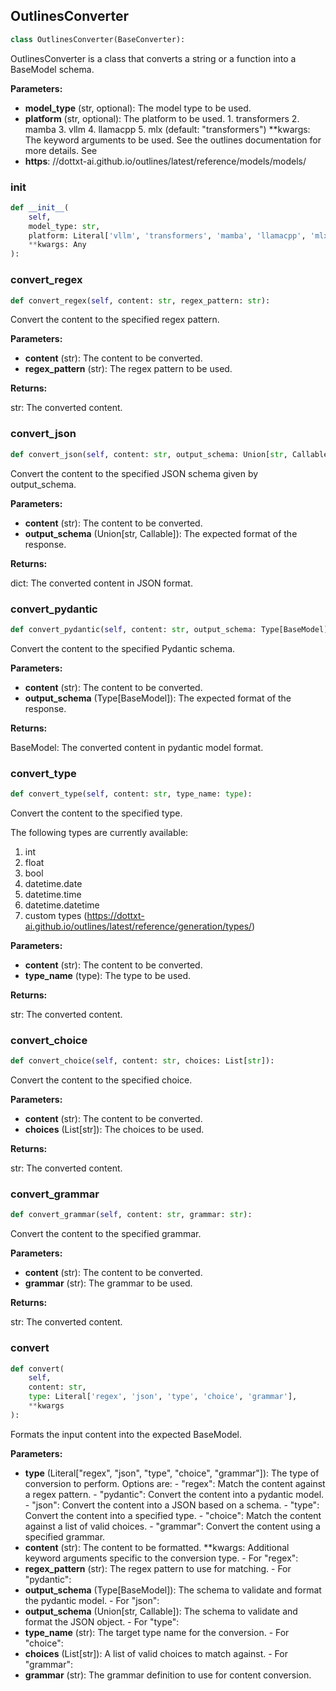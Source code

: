 <a id="camel.schemas.outlines_converter"></a>

<a id="camel.schemas.outlines_converter.OutlinesConverter"></a>

## OutlinesConverter

```python
class OutlinesConverter(BaseConverter):
```

OutlinesConverter is a class that converts a string or a function
into a BaseModel schema.

**Parameters:**

- **model_type** (str, optional): The model type to be used.
- **platform** (str, optional): The platform to be used. 1. transformers 2. mamba 3. vllm 4. llamacpp 5. mlx (default: "transformers") **kwargs: The keyword arguments to be used. See the outlines documentation for more details. See
- **https**: //dottxt-ai.github.io/outlines/latest/reference/models/models/

<a id="camel.schemas.outlines_converter.OutlinesConverter.__init__"></a>

### __init__

```python
def __init__(
    self,
    model_type: str,
    platform: Literal['vllm', 'transformers', 'mamba', 'llamacpp', 'mlx'] = 'transformers',
    **kwargs: Any
):
```

<a id="camel.schemas.outlines_converter.OutlinesConverter.convert_regex"></a>

### convert_regex

```python
def convert_regex(self, content: str, regex_pattern: str):
```

Convert the content to the specified regex pattern.

**Parameters:**

- **content** (str): The content to be converted.
- **regex_pattern** (str): The regex pattern to be used.

**Returns:**

  str: The converted content.

<a id="camel.schemas.outlines_converter.OutlinesConverter.convert_json"></a>

### convert_json

```python
def convert_json(self, content: str, output_schema: Union[str, Callable]):
```

Convert the content to the specified JSON schema given by
output_schema.

**Parameters:**

- **content** (str): The content to be converted.
- **output_schema** (Union[str, Callable]): The expected format of the response.

**Returns:**

  dict: The converted content in JSON format.

<a id="camel.schemas.outlines_converter.OutlinesConverter.convert_pydantic"></a>

### convert_pydantic

```python
def convert_pydantic(self, content: str, output_schema: Type[BaseModel]):
```

Convert the content to the specified Pydantic schema.

**Parameters:**

- **content** (str): The content to be converted.
- **output_schema** (Type[BaseModel]): The expected format of the response.

**Returns:**

  BaseModel: The converted content in pydantic model format.

<a id="camel.schemas.outlines_converter.OutlinesConverter.convert_type"></a>

### convert_type

```python
def convert_type(self, content: str, type_name: type):
```

Convert the content to the specified type.

The following types are currently available:
1. int
2. float
3. bool
4. datetime.date
5. datetime.time
6. datetime.datetime
7. custom types (https://dottxt-ai.github.io/outlines/latest/reference/generation/types/)

**Parameters:**

- **content** (str): The content to be converted.
- **type_name** (type): The type to be used.

**Returns:**

  str: The converted content.

<a id="camel.schemas.outlines_converter.OutlinesConverter.convert_choice"></a>

### convert_choice

```python
def convert_choice(self, content: str, choices: List[str]):
```

Convert the content to the specified choice.

**Parameters:**

- **content** (str): The content to be converted.
- **choices** (List[str]): The choices to be used.

**Returns:**

  str: The converted content.

<a id="camel.schemas.outlines_converter.OutlinesConverter.convert_grammar"></a>

### convert_grammar

```python
def convert_grammar(self, content: str, grammar: str):
```

Convert the content to the specified grammar.

**Parameters:**

- **content** (str): The content to be converted.
- **grammar** (str): The grammar to be used.

**Returns:**

  str: The converted content.

<a id="camel.schemas.outlines_converter.OutlinesConverter.convert"></a>

### convert

```python
def convert(
    self,
    content: str,
    type: Literal['regex', 'json', 'type', 'choice', 'grammar'],
    **kwargs
):
```

Formats the input content into the expected BaseModel.

**Parameters:**

- **type** (Literal["regex", "json", "type", "choice", "grammar"]): The type of conversion to perform. Options are: - "regex": Match the content against a regex pattern. - "pydantic": Convert the content into a pydantic model. - "json": Convert the content into a JSON based on a schema. - "type": Convert the content into a specified type. - "choice": Match the content against a list of valid choices. - "grammar": Convert the content using a specified grammar.
- **content** (str): The content to be formatted. **kwargs: Additional keyword arguments specific to the conversion type. - For "regex":
- **regex_pattern** (str): The regex pattern to use for matching. - For "pydantic":
- **output_schema** (Type[BaseModel]): The schema to validate and format the pydantic model. - For "json":
- **output_schema** (Union[str, Callable]): The schema to validate and format the JSON object. - For "type":
- **type_name** (str): The target type name for the conversion. - For "choice":
- **choices** (List[str]): A list of valid choices to match against. - For "grammar":
- **grammar** (str): The grammar definition to use for content conversion.
